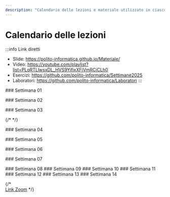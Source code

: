 ```yaml
---
description: "Calendario delle lezioni e materiale utilizzato in ciascuna lezione"
---
```



# Calendario delle lezioni

:::info Link diretti
- Slide: https://polito-informatica.github.io/Materiale/
- Video: https://youtube.com/playlist?list=PLqRTLlwsxDL_HVS9YifixXFjVmRCiCLh0
- Esercizi: https://github.com/polito-informatica/Settimane2025
- Laboratori: https://github.com/polito-informatica/Laboratori
:::


<LectureTable defaultTeacher="" defaultType="Lezione">

<LectureDivider>
### Settimana 01
</LectureDivider>

<LectureRow
    date="22/09/2025" time="16:00-17:30"
    topic="L01a Introduzione al corso"
    teacher="Fulvio Corno"
    pdf="https://polito-informatica.github.io/Materiale/Unita'%200%20-%20Introduzione%20al%20corso%20(Corno).pdf"
    video='https://youtu.be/7v8uqqdhk90'
/>

<LectureRow
    date="22/09/2025" 
    topic="L01b L'ecosistema Python"
    type='Video'
    teacher="Fulvio Corno"
    video='https://youtu.be/dNYvofNN98c'
/>

<LectureRow
    date="22/09/2025" 
    topic="L01c Informazioni pratiche"
    type='Video'
    teacher="Fulvio Corno"
    video='https://youtu.be/xHqOVV2j1_M'
/>

<LectureRow
    date="24/09/2025"  time='11:30-13:00'
    topic="L02 Programmazione, Algoritmi, Pseudo-Codice, Diagrammi di flusso"
    type='Lezione'
    pdf='https://polito-informatica.github.io/Materiale/P1-La_Programmazione.pdf'
    teacher='Roberta Bardini'
    video='https://youtu.be/QibMjDdv7Xw'
/>

<LectureRow
    date="24/09/2025" time='13:00-14:30'
    topic="L03 Primi passi con Python"
    type='Lezione'
    teacher='Fulvio Corno'
    video='https://youtu.be/AvG5sMP13A4'
/>

<LectureRow 
    date='' time=''
    topic='Esercizi della settimana'
    teacher='' type=''
    github='https://github.com/polito-informatica/Settimane2025/tree/main/Settimana01'
/>

<LectureDivider>
### Settimana 02
</LectureDivider>

<LectureRow
    date="29/09/2025" time="16:00-17:30"
    topic="L04 Variabili e valori. Numeri e espressioni"
    pdf='https://polito-informatica.github.io/Materiale/P2-Numeri_e_stringhe.pdf'
    teacher='Roberta Bardini'
    video='https://youtu.be/-senhwRU0no'
/>

<LectureRow
    date="01/10/2025"  time='11:30-13:00'
    topic="L05 Funzioni di libreria standard. Esercizio sulle espressioni 'Piastrelle'."
    teacher='Fulvio Corno'
    video='https://youtu.be/bIWgZEoZZmA'
 />

<LectureRow
    date="01/10/2025" time='13:00-14:30'
    topic="L06 Operazioni sulle stringhe"
    teacher='Fulvio Corno'
    video='https://youtu.be/3ttBVbba-tE'
/>

<LectureRow
    date="01/10/2025" time='16:00-17:30'
    topic="Lab 1 - Squadra 3 - Flow Chart e primi programmi"
    pdf='https://github.com/polito-informatica/Laboratori/blob/main/Lab01/Lab01_testo.pdf?raw=true'
    type='Laboratorio'
    teacher='Giulia Masi'
/>

<LectureRow
    date="02/10/2025" time='11:30-13:00'
    topic="Lab 1 - Squadra 1 - Flow Chart e primi programmi"
    pdf='https://github.com/polito-informatica/Laboratori/blob/main/Lab01/Lab01_testo.pdf?raw=true'
    type='Laboratorio'
    teacher='Giulia Masi'
/>

<LectureRow
    date="02/10/2025" time='13:00-14:30'
    topic="Lab 1 - Squadra 2 - Flow Chart e primi programmi"
    pdf='https://github.com/polito-informatica/Laboratori/blob/main/Lab01/Lab01_testo.pdf?raw=true'
    type='Laboratorio'
    teacher='Giulia Masi'
/>

<LectureRow 
    date='' time=''
    topic='Esercizi della settimana'
    teacher='' type=''
    github='https://github.com/polito-informatica/Settimane2025/tree/main/Settimana02'
/>


<LectureDivider>
### Settimana 03
</LectureDivider>

<LectureRow
    date="06/10/2025" time="14:30-16:00"
    topic="L07 Input. Esercizi sulle stringhe."
    pdf='https://polito-informatica.github.io/Materiale/P3-Decisioni.pdf'
    teacher='Roberta Bardini'
    video='https://youtu.be/XSq7Ut28EsM'
/>

<LectureRow
    date="06/10/2025" time="16:00-17:30"
    topic="L08 Costrutti condizionali"
    teacher='Fulvio Corno'
    video='https://youtu.be/IIywY6G3Grg'
/>

{/* <LectureRow
    date="08/10/2025"  time='11:30-13:00'
    topic="Lezione annullata (anticipata a lunedì 06/10)"
    teacher=''
    type=''
    variant='warning'
 /> */}


<LectureRow
    date="08/10/2025"  time='13:00-14:30'
    topic="L09 Espressioni booleane. Esercizio 'Briscola'"
    teacher='Fulvio Corno'
    github='https://github.com/polito-informatica/Settimane2025/blob/main/Settimana03/briscola.md'
    video='https://youtu.be/A1Lq34ke4ls'
 />


<LectureRow
    date="08/10/2025" time='16:00-17:30'
    topic="Lab 2 - Squadra 3 - Variabili ed espressioni"
    pdf='https://github.com/polito-informatica/Laboratori/blob/main/Lab02/Lab02_testo.pdf?raw=true'
    type='Laboratorio'
    teacher='Lorenzo Martini'
/>

<LectureRow
    date="09/10/2025" time='11:30-13:00'
    topic="Lab 2 - Squadra 1 - Variabili ed espressioni"
    pdf='https://github.com/polito-informatica/Laboratori/blob/main/Lab02/Lab02_testo.pdf?raw=true'
    type='Laboratorio'
    teacher='Giulia Masi'
/>

<LectureRow
    date="09/10/2025" time='13:00-14:30'
    topic="Lab 2 - Squadra 2 - Variabili ed espressioni"
    pdf='https://github.com/polito-informatica/Laboratori/blob/main/Lab02/Lab02_testo.pdf?raw=true'
    type='Laboratorio'
    teacher='Giulia Masi'
/>

<LectureRow 
    date='' time=''
    topic='Esercizi della settimana'
    teacher='' type=''
    github='https://github.com/polito-informatica/Settimane2025/tree/main/Settimana02'
/>

<LectureDivider>
### Settimana 04
</LectureDivider>

<LectureRow
    date="13/10/2025" time="(asincrono)"
    topic="L10 Rappresentazione dell'informazione. (Da visionare e studiare entro il 22/10)"
    pdf='https://polito-informatica.github.io/Materiale/T1-Rappresentazione_dati.pdf'
    video='https://youtu.be/QaNsS9asv6A'
    teacher='Fulvio Corno'
    type='Videolezione'
    variant='info'
/>

<LectureRow
    date="15/10/2025"  time='11:30-13:00'
    topic="L11 Cicli while"
    pdf='https://polito-informatica.github.io/Materiale/P4-Cicli.pdf'
    teacher='Fulvio Corno'
    video='https://youtu.be/kTYNfUUjJ24'
 />

<LectureRow
    date="15/10/2025"  time='13:00-14:30'
    topic="L12 Esercizi su cicli while"
    teacher='Fulvio Corno'
    video='https://youtu.be/--G-KNkVl1A'
 />

<LectureRow
    date="15/10/2025" time='16:00-17:30'
    topic="Lab 3 - Squadra 3 - Costrutti condizionali"
    pdf='https://github.com/polito-informatica/Laboratori/blob/main/Lab03/Lab03_testo.pdf?raw=true'
    type='Laboratorio'
    teacher='Giulia Masi'
/>

<LectureRow
    date="16/10/2025" time='11:30-13:00'
    topic="Lab 3 - Squadra 1 - Costrutti condizionali"
    pdf='https://github.com/polito-informatica/Laboratori/blob/main/Lab03/Lab03_testo.pdf?raw=true'
    type='Laboratorio'
    teacher='Giulia Masi'
/>

<LectureRow
    date="16/10/2025" time='13:00-14:30'
    topic="Lab 3 - Squadra 2 - Costrutti condizionali"
    pdf='https://github.com/polito-informatica/Laboratori/blob/main/Lab03/Lab03_testo.pdf?raw=true'
    type='Laboratorio'
    teacher='Giulia Masi'
/>

<LectureRow 
    date='' time=''
    topic='Esercizi della settimana'
    teacher='' type=''
    github='https://github.com/polito-informatica/Settimane2025/tree/main/Settimana04'
/>



<LectureDivider>
### Settimana 05
</LectureDivider>


<LectureRow
    date="20/10/2025" time="16:00-17:30"
    topic="L13 Esercizi sui cicli"
    type='Esercitazione'
    teacher='Roberta Bardini'
    video='https://youtu.be/7onYntez19w'
/>

<LectureRow
    date="22/10/2025"  time='11:30-13:00'
    topic="L14 Esercizi su rappresentazione dell'informazione. (Necessario avere visto e studiato la video lezione L10)"
    type='Esercitazione'
    teacher='Fulvio Corno'
    video='https://youtu.be/FgQzYH0af_w'
 />

<LectureRow
    date="22/10/2025"  time='13:00-14:30'
    topic="L15 Cicli for, cicli annidati"
    teacher='Roberta Bardini'
    video='https://www.youtube.com/watch?v=6hFoFQKfLJ0'
 />

<LectureRow
    date="23/10/2025" time='16:00-17:30'
    topic="Lab 4 - Squadra 3 - Cicli"
    pdf='https://github.com/polito-informatica/Laboratori/blob/main/Lab04/Lab04_testo.pdf?raw=true'
    type='Laboratorio'
    teacher='Lorenzo Martini'
/>

<LectureRow
    date="23/10/2025" time='11:30-13:00'
    topic="Lab 4 - Squadra 1 - Cicli"
    pdf='https://github.com/polito-informatica/Laboratori/blob/main/Lab04/Lab04_testo.pdf?raw=true'
    type='Laboratorio'
    teacher='Lorenzo Martini'
/>

<LectureRow
    date="23/10/2025" time='13:00-14:30'
    topic="Lab 4 - Squadra 2 - Cicli"
    pdf='https://github.com/polito-informatica/Laboratori/blob/main/Lab04/Lab04_testo.pdf?raw=true'
    type='Laboratorio'
    teacher='Lorenzo Martini'
/>

<LectureRow 
    date='' time=''
    topic='Esercizi della settimana'
    teacher='' type=''
    github='https://github.com/polito-informatica/Settimane2025/tree/main/Settimana05'
/>



<LectureDivider>
### Settimana 06
</LectureDivider>


<LectureRow
    date="27/10/2025" time="16:00-17:30"
    topic="L16 Esercizi sui cicli"
    type='Esercitazione'
    teacher='Roberta Bardini'
    video='https://www.youtube.com/watch?v=YSObCITuhEE'
/>

<LectureRow
    date="29/10/2025"  time='11:30-13:00'
    topic="L17 Introduzione alle Liste"
    pdf='https://polito-informatica.github.io/Materiale/P6-Liste_e_Tabelle.pdf'
    type='Lezione'
    teacher='Fulvio Corno'
    video='https://youtu.be/twgvj54R0Uk'
 />

<LectureRow
    date="29/10/2025"  time='13:00-14:30'
    topic="L18 Funzioni e metodi sulle liste"
    teacher='Roberta Bardini'
    video='https://www.youtube.com/watch?v=-lePMpc4u-U'
 />

<LectureRow
    date="29/10/2025" time='16:00-17:30'
    topic="Lab 5 - Squadra 3 - Riepilogo Condizionali e Cicli"
    pdf='https://github.com/polito-informatica/Laboratori/blob/main/Lab05/Lab05_testo.pdf?raw=true'
    type='Laboratorio'
    teacher='Lorenzo Martini'
/>

<LectureRow
    date="30/10/2025" time='11:30-13:00'
    topic="Lab 5 - Squadra 1 - Riepilogo Condizionali e Cicli"
    pdf='https://github.com/polito-informatica/Laboratori/blob/main/Lab05/Lab05_testo.pdf?raw=true'
    type='Laboratorio'
    teacher='Lorenzo Martini'
/>

<LectureRow
    date="30/10/2025" time='13:00-14:30'
    topic="Lab 5 - Squadra 2 - Riepilogo Condizionali e Cicli"
    pdf='https://github.com/polito-informatica/Laboratori/blob/main/Lab05/Lab05_testo.pdf?raw=true'
    type='Laboratorio'
    teacher='Lorenzo Martini'
/>

<LectureRow 
    date='' time=''
    topic='Esercizi della settimana'
    teacher='' type=''
    github='https://github.com/polito-informatica/Settimane2025/tree/main/Settimana06'
/>


<LectureDivider>
### Settimana 07
</LectureDivider>

<LectureRow
    date="03/11/2025" time="(asincrono)"
    topic="L19 Architetture degli elaboratori. (Da visionare e studiare entro il 10/11)"
    type='Videolezione'
    teacher='Fulvio Corno'
    variant='info'
/>

<LectureRow
    date="05/11/2025"  time='11:30-13:00'
    topic="L20 Esercizi sulle liste"
    type='Lezione'
    teacher='Fulvio Corno'
 />

<LectureRow
    date="05/11/2025"  time='13:00-14:30'
    topic="L21 Esercizi sulle liste"
    type='Lezione'
    teacher='Roberta Bardini'
 />

<LectureRow
    date="05/11/2025" time='16:00-17:30'
    topic="Lab 7 - Squadra 3 - Liste"
    pdf='https://github.com/polito-informatica/Laboratori/blob/main/Lab07/Lab07_testo.pdf?raw=true'
    type='Laboratorio'
    teacher='Lorenzo Martini'
/>

<LectureRow
    date="06/11/2025" time='11:30-13:00'
    topic="Lab 7 - Squadra 1 - Liste"
    pdf='https://github.com/polito-informatica/Laboratori/blob/main/Lab07/Lab07_testo.pdf?raw=true'
    type='Laboratorio'
    teacher='Lorenzo Martini'
/>

<LectureRow
    date="06/11/2025" time='13:00-14:30'
    topic="Lab 7 - Squadra 2 - Liste"
    pdf='https://github.com/polito-informatica/Laboratori/blob/main/Lab07/Lab07_testo.pdf?raw=true'
    type='Laboratorio'
    teacher='Lorenzo Martini'
/>

<LectureRow 
    date='' time=''
    topic='Esercizi della settimana'
    teacher='' type=''
    github='https://github.com/polito-informatica/Settimane2025/tree/main/Settimana07'
/>



<LectureDivider>
### Settimana 08
</LectureDivider>


<LectureDivider>
### Settimana 09
</LectureDivider>


<LectureDivider>
### Settimana 10
</LectureDivider>


<LectureDivider>
### Settimana 11
</LectureDivider>


<LectureDivider>
### Settimana 12
</LectureDivider>


<LectureDivider>
### Settimana 13
</LectureDivider>


<LectureDivider>
### Settimana 14
</LectureDivider>



</LectureTable>

{/* <br/><a href='https://polito-it.zoom.us/j/86175075461?pwd=dXd6RFVVSEVCYWRSUjkzckRGUmFTZz09'>Link Zoom</a> */}

